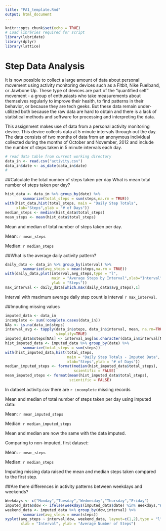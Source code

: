 ---
title: "PA1_template.Rmd"
output: html_document
---

```{r setup, include=FALSE}
knitr::opts_chunk$set(echo = TRUE)
# Load libraries required for script
library(lubridate)
library(dplyr)
library(lattice)
```

# Step Data Analysis

It is now possible to collect a large amount of data about personal movement using activity monitoring devices such as a Fitbit, Nike Fuelband, or Jawbone Up. These type of devices are part of the "quantified self" movement - a group of enthusiasts who take measurements about themselves regularly to improve their health, to find patterns in their behavior, or because they are tech geeks. But these data remain under-utilized both because the raw data are hard to obtain and there is a lack of statistical methods and software for processing and interpreting the data.

This assignment makes use of data from a personal activity monitoring device. This device collects data at 5 minute intervals through out the day. The data consists of two months of data from an anonymous individual collected during the months of October and November, 2012 and include the number of steps taken in 5 minute intervals each day.

```{r steps}
# read data table from current working directory
data_in <- read.csv("activity.csv")
data_in$date <- as_date(data_in$date)
#
```

##Calculate the total number of steps taken per day
What is mean total number of steps taken per day?

```{r histo, echo=FALSE}
hist_data <- data_in %>% group_by(date) %>% 
        summarize(total_steps = sum(steps,na.rm = TRUE))
with(hist_data,hist(total_steps, main = "Daily Step Totals", 
     xlab="Steps",ylab = "# of Days"))
median_steps <- median(hist_data$total_steps)
mean_steps <- mean(hist_data$total_steps)
```

Mean and median of total number of steps taken per day.

Mean: `r mean_steps`

Median: `r median_steps`

##What is the average daily activity pattern?

```{r daily}
daily_data <- data_in %>% group_by(interval) %>% 
        summarize(avg_steps = mean(steps,na.rm = TRUE))
with(daily_data,plot(interval,avg_steps,type = "l",
                     main = "Average Steps by Interval",xlab="Interval",
                     ylab = "Steps"))
max_interval <- daily_data[which.max(daily_data$avg_steps),1]
```

Interval with maximum average daily step count is interval `r max_interval`.

##Imputing missing values

```{r imputed}
imputed_data <- data_in
incomplete <- sum(!complete.cases(data_in))
NAs <- is.na(data_in$steps)
interval_avg <- tapply(data_in$steps, data_in$interval, mean, na.rm=TRUE,
                       simplify=TRUE)
imputed_data$steps[NAs] <- interval_avg[as.character(data_in$interval[NAs])]
hist_imputed_data <- imputed_data %>% group_by(date) %>% 
        summarize(total_steps = sum(steps))
with(hist_imputed_data,hist(total_steps, 
                            main = "Daily Step Totals - Imputed Data",
                            xlab="Steps",ylab = "# of Days"))
median_imputed_steps <- format(median(hist_imputed_data$total_steps),
                               scientific = FALSE)
mean_imputed_steps <- format(mean(hist_imputed_data$total_steps),
                             scientific = FALSE)
```
In dataset activity.csv there are `r incomplete` missing records

Mean and median of total number of steps taken per day using imputed data:

Mean: `r mean_imputed_steps`

Median: `r median_imputed_steps`

Mean and median are now the same with the data imputed.

Comparing to non-imputed, first dataset: 

Mean: `r mean_steps`

Median: `r median_steps`

Imputing missing data raised the mean and median steps taken compared to the first step.

##Are there differences in activity patterns between weekdays and weekends?

```{r weekdays}
Weekdays <- c("Monday","Tuesday","Wednesday","Thursday","Friday")
imputed_data$dow <- ifelse(weekdays(imputed_data$date) %in% Weekdays,"Weekday","Weekend")
weekend_data <- imputed_data %>% group_by(dow,interval) %>% 
        summarize(avg_steps = mean(steps))
xyplot(avg_steps ~ interval|dow, weekend_data, layout=c(1,2),type = "l", 
       xlab = "Interval", ylab = "Average Number of Steps")
```